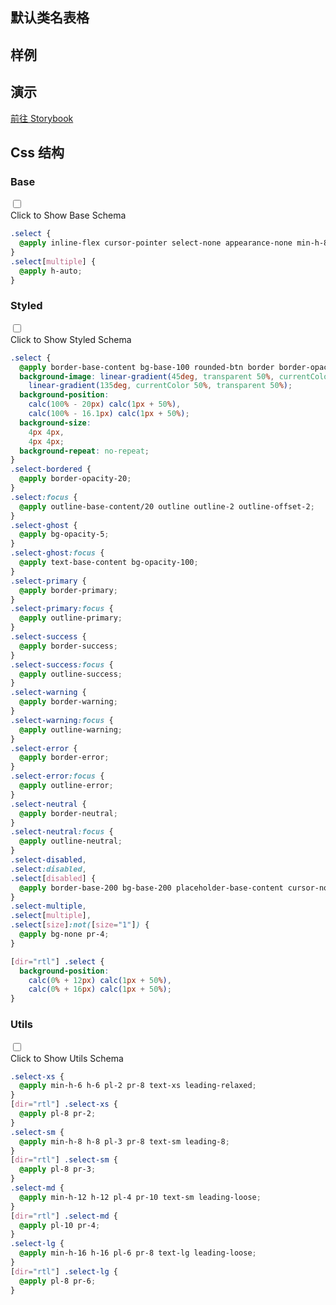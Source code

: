 

## 默认类名表格
  
<CssTable name="select" />
  
## 样例
  
<Demo></Demo>

## 演示
  
[前往 Storybook](https://story.ui.icebreaker.top/?path=/docs/data-entry-select--docs)
  
## Css 结构


### Base

<div className="collapse">
<input type="checkbox" /> 
<div class="collapse-title px-0">
<span class="btn">Click to Show Base Schema</span>
</div>
<div class="collapse-content"> 

```css
.select {
  @apply inline-flex cursor-pointer select-none appearance-none min-h-8 h-8 pl-3 pr-8 text-sm leading-8;
}
.select[multiple] {
  @apply h-auto;
}

```

</div>
</div>



### Styled

<div className="collapse">
<input type="checkbox" /> 
<div class="collapse-title px-0">
<span class="btn">Click to Show Styled Schema</span>
</div>
<div class="collapse-content"> 

```css
.select {
  @apply border-base-content bg-base-100 rounded-btn border border-opacity-0 pr-10;
  background-image: linear-gradient(45deg, transparent 50%, currentColor 50%),
    linear-gradient(135deg, currentColor 50%, transparent 50%);
  background-position:
    calc(100% - 20px) calc(1px + 50%),
    calc(100% - 16.1px) calc(1px + 50%);
  background-size:
    4px 4px,
    4px 4px;
  background-repeat: no-repeat;
}
.select-bordered {
  @apply border-opacity-20;
}
.select:focus {
  @apply outline-base-content/20 outline outline-2 outline-offset-2;
}
.select-ghost {
  @apply bg-opacity-5;
}
.select-ghost:focus {
  @apply text-base-content bg-opacity-100;
}
.select-primary {
  @apply border-primary;
}
.select-primary:focus {
  @apply outline-primary;
}
.select-success {
  @apply border-success;
}
.select-success:focus {
  @apply outline-success;
}
.select-warning {
  @apply border-warning;
}
.select-warning:focus {
  @apply outline-warning;
}
.select-error {
  @apply border-error;
}
.select-error:focus {
  @apply outline-error;
}
.select-neutral {
  @apply border-neutral;
}
.select-neutral:focus {
  @apply outline-neutral;
}
.select-disabled,
.select:disabled,
.select[disabled] {
  @apply border-base-200 bg-base-200 placeholder-base-content cursor-not-allowed text-opacity-20 placeholder-opacity-20;
}
.select-multiple,
.select[multiple],
.select[size]:not([size="1"]) {
  @apply bg-none pr-4;
}

[dir="rtl"] .select {
  background-position:
    calc(0% + 12px) calc(1px + 50%),
    calc(0% + 16px) calc(1px + 50%);
}

```

</div>
</div>



### Utils

<div className="collapse">
<input type="checkbox" /> 
<div class="collapse-title px-0">
<span class="btn">Click to Show Utils Schema</span>
</div>
<div class="collapse-content"> 

```css
.select-xs {
  @apply min-h-6 h-6 pl-2 pr-8 text-xs leading-relaxed;
}
[dir="rtl"] .select-xs {
  @apply pl-8 pr-2;
}
.select-sm {
  @apply min-h-8 h-8 pl-3 pr-8 text-sm leading-8;
}
[dir="rtl"] .select-sm {
  @apply pl-8 pr-3;
}
.select-md {
  @apply min-h-12 h-12 pl-4 pr-10 text-sm leading-loose;
}
[dir="rtl"] .select-md {
  @apply pl-10 pr-4;
}
.select-lg {
  @apply min-h-16 h-16 pl-6 pr-8 text-lg leading-loose;
}
[dir="rtl"] .select-lg {
  @apply pl-8 pr-6;
}

```

</div>
</div>



